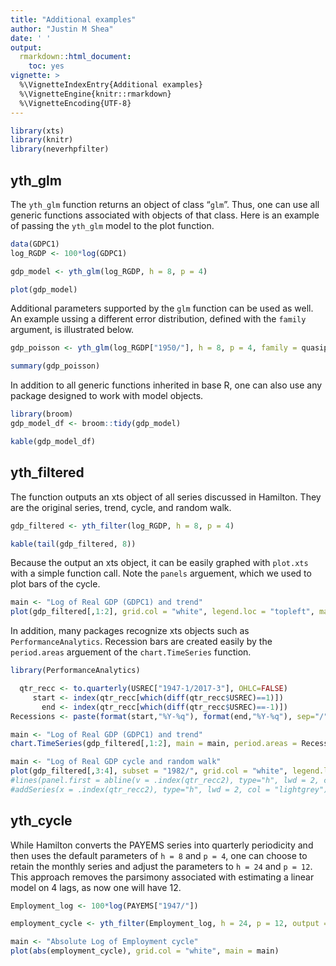 ```yaml
---
title: "Additional examples"
author: "Justin M Shea"
date: ' '
output:
  rmarkdown::html_document:
    toc: yes
vignette: >
  %\VignetteIndexEntry{Additional examples}  
  %\VignetteEngine{knitr::rmarkdown}  
  %\VignetteEncoding{UTF-8}
---
```



```r
library(xts)
library(knitr)
library(neverhpfilter)
```


## yth_glm

The `yth_glm` function returns an object of class "`glm`". Thus, one can use all
generic functions associated with objects of that class. Here is an example of
passing the `yth_glm` model to the plot function.

```r
data(GDPC1)
log_RGDP <- 100*log(GDPC1)

gdp_model <- yth_glm(log_RGDP, h = 8, p = 4)

plot(gdp_model)
```

Additional parameters supported by the `glm` function can be used as well. An example ussing a different error distribution, defined with the `family` argument, is illustrated below.

```r
gdp_poisson <- yth_glm(log_RGDP["1950/"], h = 8, p = 4, family = quasipoisson)

summary(gdp_poisson)
```


In addition to all generic functions inherited in base R, one can also use any package 
designed to work with model objects.

```r
library(broom)
gdp_model_df <- broom::tidy(gdp_model)

kable(gdp_model_df)
```

## yth_filtered

The function outputs an xts object of all series discussed in Hamilton.
They are the original series, trend, cycle, and random walk.

```r
gdp_filtered <- yth_filter(log_RGDP, h = 8, p = 4)

kable(tail(gdp_filtered, 8))
```

Because the output an xts object, it can be easily graphed with `plot.xts` with a simple function call. Note the `panels` arguement, which we used to plot bars of the cycle.

```r
main <- "Log of Real GDP (GDPC1) and trend"
plot(gdp_filtered[,1:2], grid.col = "white", legend.loc = "topleft", main = main,  panels = 'lines(gdp_filtered[,3], type="h", on=NA)')
```

In addition, many packages recognize xts objects such as `PerformanceAnalytics`.
Recession bars are created easily by the `period.areas` arguement of the `chart.TimeSeries` function.

```r
library(PerformanceAnalytics)

  qtr_recc <- to.quarterly(USREC["1947-1/2017-3"], OHLC=FALSE)
     start <- index(qtr_recc[which(diff(qtr_recc$USREC)==1)])
       end <- index(qtr_recc[which(diff(qtr_recc$USREC)==-1)])
Recessions <- paste(format(start,"%Y-%q"), format(end,"%Y-%q"), sep="/")

main <- "Log of Real GDP (GDPC1) and trend"
chart.TimeSeries(gdp_filtered[,1:2], main = main, period.areas = Recessions, period.color="lightgrey", lwd=2)
```

```r
main <- "Log of Real GDP cycle and random walk"
plot(gdp_filtered[,3:4], subset = "1982/", grid.col = "white", legend.loc = "topright", main = main)
#lines(panel.first = abline(v = .index(qtr_recc2), type="h", lwd = 2, col = "lightgrey"))
#addSeries(x = .index(qtr_recc2), type="h", lwd = 2, col = "lightgrey")

```

## yth_cycle

While Hamilton converts the PAYEMS series into quarterly periodicity and then uses
the default parameters of `h = 8` and `p = 4`, one can choose to retain the monthly series and adjust the parameters to `h = 24` and `p = 12`. This approach removes the parsimony associated with estimating a linear model on 4 lags, as now one will have 12. 

```r
Employment_log <- 100*log(PAYEMS["1947/"])

employment_cycle <- yth_filter(Employment_log, h = 24, p = 12, output = "cycle")

main <- "Absolute Log of Employment cycle"
plot(abs(employment_cycle), grid.col = "white", main = main)
```


